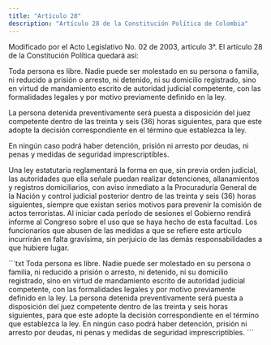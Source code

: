 ```yaml
---
title: "Artículo 28"
description: "Artículo 28 de la Constitución Política de Colombia"
---
```


<Warning>Modificado por el Acto Legislativo No. 02 de 2003, artículo 3°. El artículo 28 de la Constitución Política quedará así: </Warning>

Toda persona es libre. Nadie puede ser molestado en su persona o familia, ni reducido a prisión o arresto, ni detenido, ni su domicilio registrado, sino en virtud de mandamiento escrito de autoridad judicial competente, con las formalidades legales y por motivo previamente definido en la ley. 

La persona detenida preventivamente será puesta a disposición del juez competente dentro de las treinta y seis (36) horas siguientes, para que este adopte la decisión correspondiente en el término que establezca la ley. 

En ningún caso podrá haber detención, prisión ni arresto por deudas, ni penas y medidas de seguridad imprescriptibles. 

Una ley estatutaria reglamentará la forma en que, sin previa orden judicial, las autoridades que ella señale puedan realizar detenciones, allanamientos y registros domiciliarios, con aviso inmediato a la Procuraduría General de la Nación y control judicial posterior dentro de las treinta y seis (36) horas siguientes, siempre que existan serios motivos para prevenir la comisión de actos terroristas. Al iniciar cada período de sesiones el Gobierno rendirá informe al Congreso sobre el uso que se haya hecho de esta facultad. Los funcionarios que abusen de las medidas a que se refiere este artículo incurrirán en falta gravísima, sin perjuicio de las demás responsabilidades a que hubiere lugar.

<Accordion title="Artículo original antes de la modificación:">
```txt
Toda persona es libre. Nadie
puede ser molestado en su persona o familia, ni
reducido a prisión o arresto, ni detenido, ni su domicilio registrado, sino en virtud de mandamiento
escrito de autoridad judicial competente, con las
formalidades legales y por motivo previamente definido en la ley.
La persona detenida preventivamente será
puesta a disposición del juez competente dentro de
las treinta y seis horas siguientes, para que este
adopte la decisión correspondiente en el término
que establezca la ley.
En ningún caso podrá haber detención, prisión ni
arresto por deudas, ni penas y medidas de seguridad imprescriptibles.
```
</Accordion>
